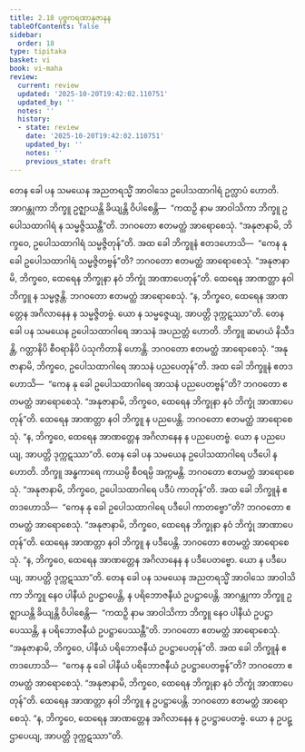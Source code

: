 ```yaml
---
title: 2.18 ပုဗ္ဗကရဏာနုဇာနန
tableOfContents: false
sidebar:
  order: 18
type: tipitaka
basket: vi
book: vi-maha
review:
  current: review
  updated: '2025-10-20T19:42:02.110751'
  updated_by: ''
  notes: ''
  history:
  - state: review
    date: '2025-10-20T19:42:02.110751'
    updated_by: ''
    notes: ''
    previous_state: draft
---
```



<DynamicBreadcrumb />


<ReviewStatus review={frontmatter.review} showDetails={true} />

<HypothesisAnnotation frontmatter={frontmatter} />

<Division number="159" book="vi-maha" e="ch" v="3" p="158">

<Paragraph number="661" book="vi-maha">
တေန ခေါ ပန သမယေန အညတရသ္မိံ အာဝါသေ ဥပေါသထာဂါရံ ဥက္လာပံ ဟောတိ. အာဂန္တုကာ ဘိက္ခူ ဥဇ္ဈာယန္တိ ခိယျန္တိ ဝိပါစေန္တိ—  “ကထဉှိ နာမ အာဝါသိကာ ဘိက္ခူ ဥပေါသထာဂါရံ န သမ္မဇ္ဇိဿန္တီ”တိ. ဘဂဝတော ဧတမတ္ထံ အာရောစေသုံ. “အနုဇာနာမိ, ဘိက္ခဝေ, ဥပေါသထာဂါရံ သမ္မဇ္ဇိတုန်”တိ.
</Paragraph>

<Paragraph number="662" book="vi-maha">
အထ ခေါ ဘိက္ခူနံ ဧတဒဟောသိ—  “ကေန နု ခေါ ဥပေါသထာဂါရံ သမ္မဇ္ဇိတဗ္ဗန်”တိ? ဘဂဝတော ဧတမတ္ထံ အာရောစေသုံ. “အနုဇာနာမိ, ဘိက္ခဝေ, ထေရေန ဘိက္ခုနာ နဝံ ဘိက္ခုံ အာဏာပေတုန်”တိ.
</Paragraph>

<Paragraph number="663" book="vi-maha">
ထေရေန အာဏတ္တာ နဝါ ဘိက္ခူ န သမ္မဇ္ဇန္တိ. ဘဂဝတော ဧတမတ္ထံ အာရောစေသုံ. “န, ဘိက္ခဝေ, ထေရေန အာဏတ္တေန အဂိလာနေန န သမ္မဇ္ဇိတဗ္ဗံ. ယော န သမ္မဇ္ဇေယျ, အာပတ္တိ ဒုက္ကဋဿာ”တိ.
</Paragraph>

</Division>
<Division number="160" book="vi-maha" e="ch" v="3" p="159">

<Paragraph number="664" book="vi-maha">
တေန ခေါ ပန သမယေန ဥပေါသထာဂါရေ အာသနံ အပညတ္တံ ဟောတိ. ဘိက္ခူ ဆမာယံ နိသီဒန္တိ, ဂတ္တာနိပိ စီဝရာနိပိ ပံသုကိတာနိ ဟောန္တိ. ဘဂဝတော ဧတမတ္ထံ အာရောစေသုံ. “အနုဇာနာမိ, ဘိက္ခဝေ, ဥပေါသထာဂါရေ အာသနံ ပညပေတုန်”တိ.
</Paragraph>

<Paragraph number="665" book="vi-maha">
အထ ခေါ ဘိက္ခူနံ ဧတဒဟောသိ—  “ကေန နု ခေါ ဥပေါသထာဂါရေ အာသနံ ပညပေတဗ္ဗန်”တိ? ဘဂဝတော ဧတမတ္ထံ အာရောစေသုံ. “အနုဇာနာမိ, ဘိက္ခဝေ, ထေရေန ဘိက္ခုနာ နဝံ ဘိက္ခုံ အာဏာပေတုန်”တိ.
</Paragraph>

<Paragraph number="666" book="vi-maha">
ထေရေန အာဏတ္တာ နဝါ ဘိက္ခူ န ပညပေန္တိ. ဘဂဝတော ဧတမတ္ထံ အာရောစေသုံ. “န, ဘိက္ခဝေ, ထေရေန အာဏတ္တေန အဂိလာနေန န ပညပေတဗ္ဗံ. ယော န ပညပေယျ, အာပတ္တိ ဒုက္ကဋဿာ”တိ.
</Paragraph>

</Division>
<Division number="161" book="vi-maha" e="ch" v="3" p="159">

<Paragraph number="667" book="vi-maha">
တေန ခေါ ပန သမယေန ဥပေါသထာဂါရေ ပဒီပေါ န ဟောတိ. ဘိက္ခူ အန္ဓကာရေ ကာယမ္ပိ စီဝရမ္ပိ အက္ကမန္တိ. ဘဂဝတော ဧတမတ္ထံ အာရောစေသုံ. “အနုဇာနာမိ, ဘိက္ခဝေ, ဥပေါသထာဂါရေ ပဒီပံ ကာတုန်”တိ.
</Paragraph>

<Paragraph number="668" book="vi-maha">
အထ ခေါ ဘိက္ခူနံ ဧတဒဟောသိ—  “ကေန နု ခေါ ဥပေါသထာဂါရေ ပဒီပေါ ကာတဗ္ဗော”တိ? ဘဂဝတော ဧတမတ္ထံ အာရောစေသုံ. “အနုဇာနာမိ, ဘိက္ခဝေ, ထေရေန ဘိက္ခုနာ နဝံ ဘိက္ခုံ အာဏာပေတုန်”တိ.
</Paragraph>

<Paragraph number="669" book="vi-maha">
ထေရေန အာဏတ္တာ နဝါ ဘိက္ခူ န ပဒီပေန္တိ. ဘဂဝတော ဧတမတ္ထံ အာရောစေသုံ. “န, ဘိက္ခဝေ, ထေရေန အာဏတ္တေန အဂိလာနေန န ပဒီပေတဗ္ဗော. ယော န ပဒီပေယျ, အာပတ္တိ ဒုက္ကဋဿာ”တိ.
</Paragraph>

</Division>
<Division number="162" book="vi-maha" e="ch" v="3" p="159">

<Paragraph number="670" book="vi-maha">
တေန ခေါ ပန သမယေန အညတရသ္မိံ အာဝါသေ အာဝါသိကာ ဘိက္ခူ နေဝ ပါနီယံ ဥပဋ္ဌာပေန္တိ, န ပရိဘောဇနီယံ ဥပဋ္ဌာပေန္တိ. အာဂန္တုကာ ဘိက္ခူ ဥဇ္ဈာယန္တိ ခိယျန္တိ ဝိပါစေန္တိ—  “ကထဉှိ နာမ အာဝါသိကာ ဘိက္ခူ နေဝ ပါနီယံ ဥပဋ္ဌာပေဿန္တိ, န ပရိဘောဇနီယံ ဥပဋ္ဌာပေဿန္တီ”တိ. ဘဂဝတော ဧတမတ္ထံ အာရောစေသုံ. “အနုဇာနာမိ, ဘိက္ခဝေ, ပါနီယံ ပရိဘောဇနီယံ ဥပဋ္ဌာပေတုန်”တိ.
</Paragraph>

<Paragraph number="671" book="vi-maha">
အထ ခေါ ဘိက္ခူနံ ဧတဒဟောသိ—  “ကေန နု ခေါ ပါနီယံ ပရိဘောဇနီယံ ဥပဋ္ဌာပေတဗ္ဗန်”တိ? ဘဂဝတော ဧတမတ္ထံ အာရောစေသုံ. “အနုဇာနာမိ, ဘိက္ခဝေ, ထေရေန ဘိက္ခုနာ နဝံ ဘိက္ခုံ အာဏာပေတုန်”တိ.
</Paragraph>

<Paragraph number="672" book="vi-maha">
ထေရေန အာဏတ္တာ နဝါ ဘိက္ခူ န ဥပဋ္ဌာပေန္တိ. ဘဂဝတော ဧတမတ္ထံ အာရောစေသုံ. “န, ဘိက္ခဝေ, ထေရေန အာဏတ္တေန အဂိလာနေန န ဥပဋ္ဌာပေတဗ္ဗံ. ယော န ဥပဋ္ဌာပေယျ, အာပတ္တိ ဒုက္ကဋဿာ”တိ.
</Paragraph>
</Division>